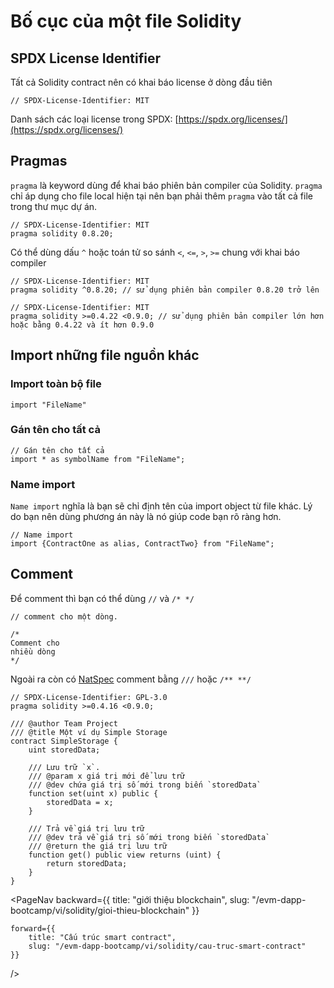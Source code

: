 
# Bố cục của một file Solidity

## SPDX License Identifier
Tất cả Solidity contract nên có khai báo license ở dòng đầu tiên

```solidity
// SPDX-License-Identifier: MIT
```
Danh sách các loại license trong SPDX: [https://spdx.org/licenses/](https://spdx.org/licenses/)

## Pragmas
`pragma` là keyword dùng để khai báo phiên bản compiler của Solidity. `pragma` chỉ áp dụng cho file local hiện tại nên bạn phải thêm `pragma` vào tất cả file trong thư mục dự án.

```solidity
// SPDX-License-Identifier: MIT
pragma solidity 0.8.20;
```

Có thể dùng dấu `^` hoặc toán tử so sánh `<`, `<=`, `>`, `>=` chung với khai báo compiler

```solidity
// SPDX-License-Identifier: MIT
pragma solidity ^0.8.20; // sử dụng phiên bản compiler 0.8.20 trở lên
```

```solidity
// SPDX-License-Identifier: MIT
pragma solidity >=0.4.22 <0.9.0; // sử dụng phiên bản compiler lớn hơn hoặc bằng 0.4.22 và ít hơn 0.9.0
```

## Import những file nguồn khác

### Import toàn bộ file

```solidity
import "FileName"
```
### Gán tên cho tất cả
```solidity
// Gán tên cho tất cả
import * as symbolName from "FileName";
```

### Name import
`Name import` nghĩa là bạn sẽ chỉ định tên của import object từ file khác. Lý do bạn nên dùng phương án này là nó giúp code bạn rõ ràng hơn.

```solidity
// Name import
import {ContractOne as alias, ContractTwo} from "FileName";
```


## Comment

Để comment thì bạn có thể dùng `//` và `/* */`
```solidity
// comment cho một dòng.

/*
Comment cho
nhiều dòng
*/
```

Ngoài ra còn có [NatSpec](https://docs.soliditylang.org/en/v0.8.24/natspec-format.html#natspec) comment bằng `///` hoặc `/** **/` 
```solidity
// SPDX-License-Identifier: GPL-3.0
pragma solidity >=0.4.16 <0.9.0;

/// @author Team Project 
/// @title Một ví dụ Simple Storage
contract SimpleStorage {
    uint storedData;

    /// Lưu trữ `x`.
    /// @param x giá trị mới để lưu trữ
    /// @dev chứa giá trị số mới trong biến `storedData`
    function set(uint x) public {
        storedData = x;
    }

    /// Trả về giá trị lưu trữ
    /// @dev trả về giá trị số mới trong biến `storedData`
    /// @return the giá trị lưu trữ
    function get() public view returns (uint) {
        return storedData;
    }
}
```

<PageNav 
    backward={{
        title: "giới thiệu blockchain", 
        slug: "/evm-dapp-bootcamp/vi/solidity/gioi-thieu-blockchain" 
    }}

    forward={{
        title: "Cấu trúc smart contract",
        slug: "/evm-dapp-bootcamp/vi/solidity/cau-truc-smart-contract" 
    }}
/>